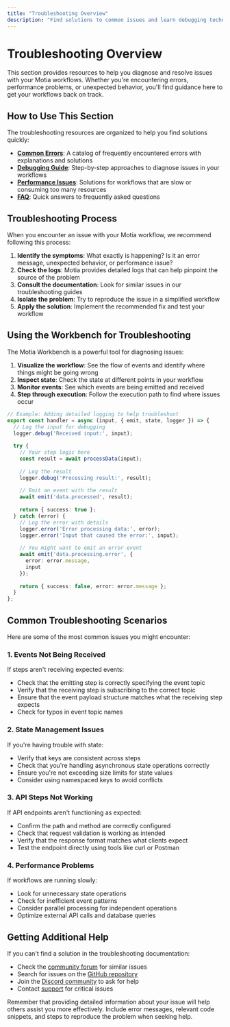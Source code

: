 ```yaml
---
title: "Troubleshooting Overview"
description: "Find solutions to common issues and learn debugging techniques for Motia workflows"
---
```


# Troubleshooting Overview

This section provides resources to help you diagnose and resolve issues with your Motia workflows. Whether you're encountering errors, performance problems, or unexpected behavior, you'll find guidance here to get your workflows back on track.

## How to Use This Section

The troubleshooting resources are organized to help you find solutions quickly:

- **[Common Errors](./common-errors)**: A catalog of frequently encountered errors with explanations and solutions
- **[Debugging Guide](./debugging-guide)**: Step-by-step approaches to diagnose issues in your workflows
- **[Performance Issues](./performance-issues)**: Solutions for workflows that are slow or consuming too many resources
- **[FAQ](./faq)**: Quick answers to frequently asked questions

## Troubleshooting Process

When you encounter an issue with your Motia workflow, we recommend following this process:

1. **Identify the symptoms**: What exactly is happening? Is it an error message, unexpected behavior, or performance issue?
2. **Check the logs**: Motia provides detailed logs that can help pinpoint the source of the problem
3. **Consult the documentation**: Look for similar issues in our troubleshooting guides
4. **Isolate the problem**: Try to reproduce the issue in a simplified workflow
5. **Apply the solution**: Implement the recommended fix and test your workflow

## Using the Workbench for Troubleshooting

The Motia Workbench is a powerful tool for diagnosing issues:

1. **Visualize the workflow**: See the flow of events and identify where things might be going wrong
2. **Inspect state**: Check the state at different points in your workflow
3. **Monitor events**: See which events are being emitted and received
4. **Step through execution**: Follow the execution path to find where issues occur

```typescript
// Example: Adding detailed logging to help troubleshoot
export const handler = async (input, { emit, state, logger }) => {
  // Log the input for debugging
  logger.debug('Received input:', input);
  
  try {
    // Your step logic here
    const result = await processData(input);
    
    // Log the result
    logger.debug('Processing result:', result);
    
    // Emit an event with the result
    await emit('data.processed', result);
    
    return { success: true };
  } catch (error) {
    // Log the error with details
    logger.error('Error processing data:', error);
    logger.error('Input that caused the error:', input);
    
    // You might want to emit an error event
    await emit('data.processing.error', { 
      error: error.message,
      input
    });
    
    return { success: false, error: error.message };
  }
};
```

## Common Troubleshooting Scenarios

Here are some of the most common issues you might encounter:

### 1. Events Not Being Received

If steps aren't receiving expected events:

- Check that the emitting step is correctly specifying the event topic
- Verify that the receiving step is subscribing to the correct topic
- Ensure that the event payload structure matches what the receiving step expects
- Check for typos in event topic names

### 2. State Management Issues

If you're having trouble with state:

- Verify that keys are consistent across steps
- Check that you're handling asynchronous state operations correctly
- Ensure you're not exceeding size limits for state values
- Consider using namespaced keys to avoid conflicts

### 3. API Steps Not Working

If API endpoints aren't functioning as expected:

- Confirm the path and method are correctly configured
- Check that request validation is working as intended
- Verify that the response format matches what clients expect
- Test the endpoint directly using tools like curl or Postman

### 4. Performance Problems

If workflows are running slowly:

- Look for unnecessary state operations
- Check for inefficient event patterns
- Consider parallel processing for independent operations
- Optimize external API calls and database queries

## Getting Additional Help

If you can't find a solution in the troubleshooting documentation:

- Check the [community forum](https://community.motia.dev) for similar issues
- Search for issues on the [GitHub repository](https://github.com/motiajs/motia)
- Join the [Discord community](https://discord.gg/motia) to ask for help
- Contact [support](mailto:support@motia.dev) for critical issues

Remember that providing detailed information about your issue will help others assist you more effectively. Include error messages, relevant code snippets, and steps to reproduce the problem when seeking help.
